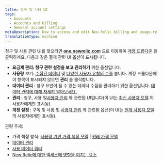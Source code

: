 ```yaml
---
title: 청구 및 사용 UI
tags:
  - Accounts
  - Accounts and billing
  - General account settings
metaDescription: How to access and edit New Relic billing and usage-related account settings.
translationType: machine
---
```


청구 및 사용 관련 UI를 찾으려면 **[one.newrelic.com](https://one.newrelic.com)** 으로 이동하여 [계정 드롭다운](/docs/using-new-relic/welcome-new-relic/get-started/glossary/#account-dropdown) 을 클릭하세요. 다음과 같은 결제 관련 UI 옵션이 표시됩니다.

* **요금제 관리: 청구 관련 설정을 보고 관리하기** 위한 옵션입니다.
* **사용량** 보기: [수집된 데이터](/docs/accounts/accounts-billing/new-relic-one-pricing-billing/data-ingest-billing) 및 [다양한 사용자 유형의 수를](/docs/accounts/accounts-billing/new-relic-one-pricing-billing/user-count-billing) 봅니다. 계정 드롭다운에 이 항목이 표시되지 않으면 **관리** 를 클릭합니다.
* **데이터 관리** : 청구 요인이 될 수 있는 데이터 수집을 관리하기 위한 옵션입니다. [데이터 관리에 대해 자세히 알아보세요.](/docs/telemetry-data-platform/manage-data/manage-data-coming-new-relic)
* **관리** : 청구, 사용 및[사용자 관리](/docs/accounts/accounts-billing/new-relic-one-user-management/introduction-managing-users) 와 관련된 UI입니다(이 UI는 [최신 사용자 모델](/docs/accounts/original-accounts-billing/original-users-roles/overview-user-models) 의 사용자에게만 표시됨).
* **계정 설정** : 구독 및 사용 및 [사용자 관리](/docs/accounts/original-accounts-billing/original-product-based-pricing/overview-user-models) 와 관련된 옵션(이 UI는 [원래 사용자 모델](/docs/accounts/original-accounts-billing/original-users-roles/overview-user-models) 의 사용자에게만 표시됨).

관련 주제:

* 가격 책정 방식: [사용량 기반 가격 책정 모델](/docs/accounts/accounts-billing/new-relic-one-pricing-billing/new-relic-one-pricing-billing) \| [원래 가격 모델](/docs/accounts/original-accounts-billing/product-pricing/product-based-pricing)
* [데이터 관리](/docs/telemetry-data-platform/manage-data/manage-your-data)
* [사용 데이터 쿼리](/docs/accounts/accounts-billing/new-relic-one-pricing-billing/usage-queries-alerts)
* [New Relic에 대한 액세스에 영향을 미치는 요소](/docs/accounts/accounts-billing/account-structure/factors-affecting-access-features-data/)